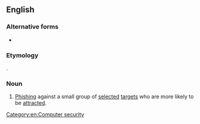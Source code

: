 ==English==

===Alternative forms===
* {{l|en|spear phishing}}

===Etymology===
{{blend|spearfishing|phishing|lang=en}}.

===Noun===
{{wikipedia|spear phishing}}
{{en-noun|-}}

# {{label|en|Internet}} [[phishing|Phishing]] against a small group of [[selected]] [[target]]s who are more likely to be [[attracted]].

[[Category:en:Computer security]]